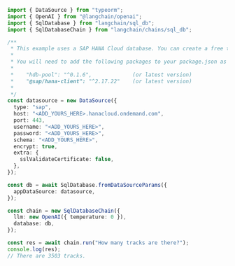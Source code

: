 ```typescript
import { DataSource } from "typeorm";
import { OpenAI } from "@langchain/openai";
import { SqlDatabase } from "langchain/sql_db";
import { SqlDatabaseChain } from "langchain/chains/sql_db";

/**
 * This example uses a SAP HANA Cloud database. You can create a free trial database via https://developers.sap.com/tutorials/hana-cloud-deploying.html
 *
 * You will need to add the following packages to your package.json as they are required when using typeorm with SAP HANA:
 *
 *    "hdb-pool": "^0.1.6",             (or latest version)
 *    "@sap/hana-client": "^2.17.22"    (or latest version)
 *
 */
const datasource = new DataSource({
  type: "sap",
  host: "<ADD_YOURS_HERE>.hanacloud.ondemand.com",
  port: 443,
  username: "<ADD_YOURS_HERE>",
  password: "<ADD_YOURS_HERE>",
  schema: "<ADD_YOURS_HERE>",
  encrypt: true,
  extra: {
    sslValidateCertificate: false,
  },
});

const db = await SqlDatabase.fromDataSourceParams({
  appDataSource: datasource,
});

const chain = new SqlDatabaseChain({
  llm: new OpenAI({ temperature: 0 }),
  database: db,
});

const res = await chain.run("How many tracks are there?");
console.log(res);
// There are 3503 tracks.
```
